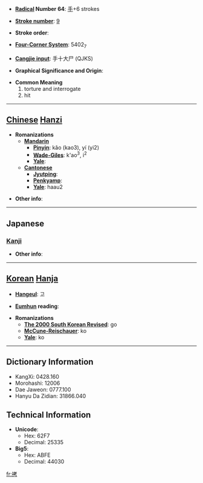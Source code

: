 * '''[[Wiktionary:Chinese radical index| Radical]] Number 64''': [[Wiktionary:Chinese radical index 手|手]]+6 strokes

* '''[[Wiktionary:Chinese total strokes index|Stroke number]]''': [[Wiktionary:Chinese total strokes index 9|9]]

* '''Stroke order''': 

* '''[[Wiktionary:Chinese four corner index|Four-Corner System]]''': 5402<sub>7</sub>

* '''[[Wiktionary:Chinese Cangjie index|Cangjie input]]''': 手十大尸 (QJKS)

* '''Graphical Significance and Origin''': 

* '''Common Meaning'''
*#torture and interrogate
*# hit


----

== [[Chinese]] [[Hanzi]] ==

* '''Romanizations'''
** '''[[Mandarin]]'''
*** '''[[Pinyin]]''': kǎo (kao3), yí (yi2)
*** '''[[Wade-Giles]]''': k'ao<sup>3</sup>, i<sup>2</sup>
*** '''[[Yale]]''': 
** '''[[Cantonese]]'''
*** '''[[Jyutping]]''':
*** '''[[Penkyamp]]''': 
*** '''[[Yale]]''': haau2

* '''Other info''': 

----

==Japanese==
===[[Kanji]]===
{{kanji|on readings=[[ごう]] (gō), [[こう]] (kō)
|kun readings=[[うつ]] (utsu)
}}

* '''Other info''':  

----

== [[Korean]] [[Hanja]] ==

* '''[[Hangeul]]''': 고

* '''[[Eumhun]] reading''': 

* '''Romanizations'''
** '''[[The 2000 South Korean Revised Romanization|The 2000 South Korean Revised]]''': go
** '''[[McCune-Reischauer]]''': ko
** '''[[Yale]]''': ko

----

== Dictionary Information ==

* KangXi: 0428.160
* Morohashi: 12006
* Dae Jaweon: 0777.100
* Hanyu Da Zidian: 31866.040

== Technical Information ==

* '''Unicode''':
** Hex: 62F7
** Decimal: 25335
* '''Big5''':
** Hex: ABFE
** Decimal: 44030

[[fr:拷]]